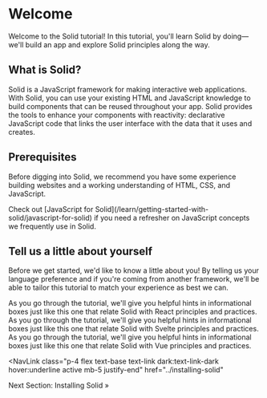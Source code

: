 
# Welcome

Welcome to the Solid tutorial! In this tutorial, you'll learn Solid by doing&mdash;we'll build an app and explore Solid principles along the way.

## What is Solid?

Solid is a JavaScript framework for making interactive web applications. With Solid, you can use your existing HTML and JavaScript knowledge to build components that can be reused throughout your app. Solid provides the tools to enhance your components with reactivity: declarative JavaScript code that links the user interface with the data that it uses and creates.

## Prerequisites

Before digging into Solid, we recommend you have some experience building websites and a working understanding of HTML, CSS, and JavaScript.

<Aside type="general">
  Check out [JavaScript for
  Solid](/learn/getting-started-with-solid/javascript-for-solid) if you need a
  refresher on JavaScript concepts we frequently use in Solid.
</Aside>

## Tell us a little about yourself

Before we get started, we'd like to know a little about you! By telling us your language preference and if you're coming from another framework, we'll be able to tailor this tutorial to match your experience as best we can.

<Preferences />

<FrameworkAside framework="react">
  As you go through the tutorial, we'll give you helpful hints in informational
  boxes just like this one that relate Solid with React principles and
  practices.
</FrameworkAside>

<FrameworkAside framework="svelte">
  As you go through the tutorial, we'll give you helpful hints in informational
  boxes just like this one that relate Solid with Svelte principles and
  practices.
</FrameworkAside>

<FrameworkAside framework="vue">
  As you go through the tutorial, we'll give you helpful hints in informational
  boxes just like this one that relate Solid with Vue principles and practices.
</FrameworkAside>

<NavLink
  class="p-4 flex text-base text-link dark:text-link-dark hover:underline active mb-5 justify-end"
  href="../installing-solid"
>
  Next Section: Installing Solid &raquo;
</NavLink>
